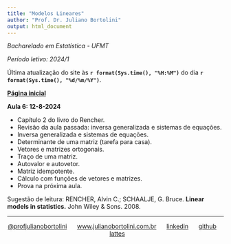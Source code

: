 ```yaml
---
title: "Modelos Lineares"
author: "Prof. Dr. Juliano Bortolini"
output: html_document
---
```


*Bacharelado em Estatística - UFMT*

*Período letivo: 2024/1*

Última atualização do site às **`r format(Sys.time(), "%H:%M")`** do dia **`r format(Sys.time(), "%d/%m/%Y")`**.

[**Página inicial**](../index.html)

**Aula 6: 12-8-2024**

- Capítulo 2 do livro do Rencher.
- Revisão da aula passada: inversa generalizada e sistemas de equações.
- Inversa generalizada e sistemas de equações.
- Determinante de uma matriz (tarefa para casa).
- Vetores e matrizes ortogonais.
- Traço de uma matriz.
- Autovalor e autovetor.
- Matriz idempotente.
- Cálculo com funções de vetores e matrizes.
- Prova na próxima aula.

Sugestão de leitura: RENCHER, Alvin C.; SCHAALJE, G. Bruce. **Linear models in statistics.** John Wiley & Sons. 2008.


----------
<div style="text-align: center;">

[@profjulianobortolini](https://instagram.com/profjulianobortolini) \  \  \ [www.julianobortolini.com.br](http://www.julianobortolini.com.br) \  \  \ [linkedin](https://linkedin.com/in/julianobortolini) \  \  \ [github](https://github.com/julianobortolini) \  \  \  [lattes](http://lattes.cnpq.br/6210909768845403)

</div>





  
  
  
